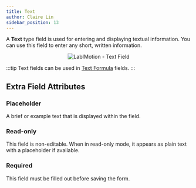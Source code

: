 ```yaml
---
title: Text
author: Claire Lin
sidebar_position: 13
---
```



<Reader text="Designer" />

A **Text** type field is used for entering and displaying textual information. You can use this field to enter any short, written information.

<p align="center">
  <img src={fieldText} alt="LabIMotion - Text Field" />
</p>

:::tip
Text fields can be used in [Text Formula](text-formula) fields.
:::

## Extra Field Attributes

### Placeholder

A brief or example text that is displayed within the field.

### Read-only

This field is non-editable. When in read-only mode, it appears as plain text with a placeholder if available.

### Required

This field must be filled out before saving the form.

